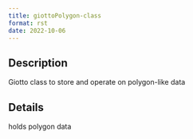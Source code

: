 ```yaml
--- 
title: giottoPolygon-class 
format: rst 
date: 2022-10-06 
--- 
```


## Description

Giotto class to store and operate on polygon-like data


## Details

holds polygon data


